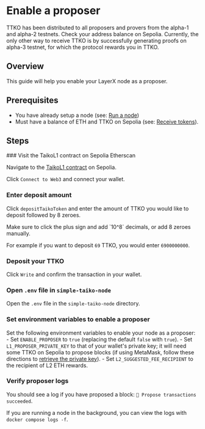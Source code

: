 
# Enable a proposer

<Callout type="info">
TTKO has been distributed to all proposers and provers from the alpha-1 and alpha-2 testnets. Check your address balance on Sepolia. Currently, the only other way to receive TTKO is by successfully generating proofs on alpha-3 testnet, for which the protocol rewards you in TTKO.
</Callout>

## Overview

This guide will help you enable your LayerX node as a proposer.

## Prerequisites

- You have already setup a node (see: [Run a node](/docs/guides/run-a-node))
- Must have a balance of ETH and TTKO on Sepolia (see: [Receive tokens](/docs/guides/receive-tokens)).

## Steps

<Steps>
### Visit the TaikoL1 contract on Sepolia Etherscan

Navigate to the [TaikoL1 contract](https://sepolia.etherscan.io/address/0x6375394335f34848b850114b66A49D6F47f2cdA8#writeProxyContract) on Sepolia.

Click `Connect to Web3` and connect your wallet.

### Enter deposit amount

Click `depositTaikoToken` and enter the amount of TTKO you would like to deposit followed by 8 zeroes.

<Callout type="warning">
Make sure to click the plus sign and add `10^8` decimals, or add 8 zeroes manually.
</Callout>

For example if you want to deposit `69` TTKO, you would enter `6900000000`.

### Deposit your TTKO

Click `Write` and confirm the transaction in your wallet.

### Open `.env` file in `simple-taiko-node`
Open the `.env` file in the `simple-taiko-node` directory.

### Set environment variables to enable a proposer
Set the following environment variables to enable your node as a proposer: 
    - Set `ENABLE_PROPOSER` to `true` (replacing the default `false` with `true`). 
    - Set `L1_PROPOSER_PRIVATE_KEY` to that of your wallet's private key; it will need some TTKO on Sepolia to propose blocks (if using MetaMask, follow these directions to [retrieve the private key](https://metamask.zendesk.com/hc/en-us/articles/360015289632-How-to-export-an-account-s-private-key)).
    - Set `L2_SUGGESTED_FEE_RECIPIENT` to the recipient of L2 ETH rewards.

### Verify proposer logs
You should see a log if you have proposed a block: `📝 Propose transactions succeeded`.

If you are running a node in the background, you can view the logs with `docker compose logs -f`.

</Steps>
